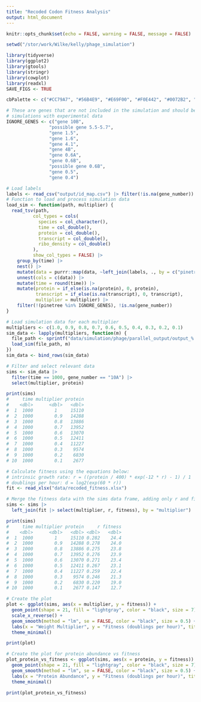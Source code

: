```yaml
---
title: "Recoded Codon Fitness Analysis"
output: html_document
---
```


```r
knitr::opts_chunk$set(echo = FALSE, warning = FALSE, message = FALSE)

setwd("/stor/work/Wilke/kelly/phage_simulation")

library(tidyverse)
library(ggplot2)
library(gtools)
library(stringr)
library(cowplot)
library(readxl)
SAVE_FIGS <- TRUE

cbPalette <- c("#CC79A7", "#56B4E9", "#E69F00", "#F0E442", "#0072B2", "#D55E00", "#009E73", "#999999")

# These are genes that are not included in the simulation and should be removed before comparing
# simulations with experimental data
IGNORE_GENES <- c("gene 10B",
                "possible gene 5.5-5.7",
                "gene 1.5",
                "gene 1.6",
                "gene 4.1",
                "gene 4B",
                "gene 0.6A",
                "gene 0.6B",
                "possible gene 0.6B",
                "gene 0.5",
                "gene 0.4")
```

```r
# Load labels
labels <- read_csv("output/id_map.csv") |> filter(!is.na(gene_number))
# Function to load and process simulation data
load_sim <- function(path, multiplier) {
  read_tsv(path,
          col_types = cols(
            species = col_character(),
            time = col_double(),
            protein = col_double(),
            transcript = col_double(),
            ribo_density = col_double()
          ),
          show_col_types = FALSE) |> 
    group_by(time) |> 
    nest() |>
    mutate(data = purrr::map(data, ~left_join(labels, ., by = c("pinetree" = "species")))) |>
    unnest(cols = c(data)) |>
    mutate(time = round(time)) |>
    mutate(protein = if_else(is.na(protein), 0, protein),
           transcript = if_else(is.na(transcript), 0, transcript),
           multiplier = multiplier) |>
    filter(!(pinetree %in% IGNORE_GENES), !is.na(gene_number))
}
```

```r
# Load simulation data for each multiplier
multipliers <- c(1.0, 0.9, 0.8, 0.7, 0.6, 0.5, 0.4, 0.3, 0.2, 0.1)
sim_data <- lapply(multipliers, function(m) {
  file_path <- sprintf("data/simulation/phage/parallel_output/output_%.1f.tsv", m)
  load_sim(file_path, m)
})
sim_data <- bind_rows(sim_data)

# Filter and select relevant data
sims <- sim_data |>
  filter(time == 1000, gene_number == "10A") |>
  select(multiplier, protein)

print(sims)
#     time multiplier protein
#    <dbl>      <dbl>   <dbl>
#  1  1000        1     15110
#  2  1000        0.9   14288
#  3  1000        0.8   13886
#  4  1000        0.7   13952
#  5  1000        0.6   13070
#  6  1000        0.5   12411
#  7  1000        0.4   11227
#  8  1000        0.3    9574
#  9  1000        0.2    6830
# 10  1000        0.1    2677

# Calculate fitness using the equations below:
# intrinsic growth rate: r = ((protein / 400) * exp(-12 * r) - 1) / 1
# doublings per hour: d = log2(exp(60 * r))
fit <- read_xlsx("data/recoded_fitness.xlsx")

# Merge the fitness data with the sims data frame, adding only r and fitness columns
sims <- sims |>
  left_join(fit |> select(multiplier, r, fitness), by = "multiplier")

print(sims)
#     time multiplier protein     r fitness
#    <dbl>      <dbl>   <dbl> <dbl>   <dbl>
#  1  1000        1     15110 0.282    24.4
#  2  1000        0.9   14288 0.278    24.0
#  3  1000        0.8   13886 0.275    23.8
#  4  1000        0.7   13952 0.276    23.9
#  5  1000        0.6   13070 0.271    23.4
#  6  1000        0.5   12411 0.267    23.1
#  7  1000        0.4   11227 0.259    22.4
#  8  1000        0.3    9574 0.246    21.3
#  9  1000        0.2    6830 0.220    19.0
# 10  1000        0.1    2677 0.147    12.7

# Create the plot
plot <- ggplot(sims, aes(x = multiplier, y = fitness)) +
  geom_point(shape = 21, fill = "lightgray", color = "black", size = 7)+
  scale_x_reverse() +
  geom_smooth(method = "lm", se = FALSE, color = "black", size = 0.5) +
  labs(x = "Weight Multiplier", y = "Fitness (doublings per hour)", title = "Fitness of Gene 10A Recoded") +
  theme_minimal()

print(plot)
```

```r
# Create the plot for protein abundance vs fitness
plot_protein_vs_fitness <- ggplot(sims, aes(x = protein, y = fitness)) +
  geom_point(shape = 21, fill = "lightgray", color = "black", size = 7) +
  geom_smooth(method = "lm", se = FALSE, color = "black", size = 0.5) +
  labs(x = "Protein Abundance", y = "Fitness (doublings per hour)", title = "Protein Abundance vs Fitness") +
  theme_minimal()

print(plot_protein_vs_fitness)
```